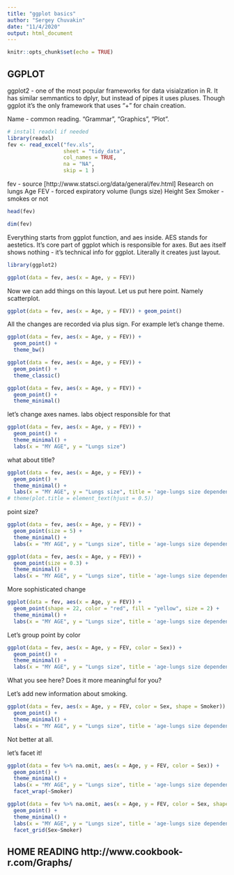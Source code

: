 ```yaml
---
title: "ggplot basics"
author: "Sergey Chuvakin"
date: "11/4/2020"
output: html_document
---
```


```r
knitr::opts_chunk$set(echo = TRUE)
```

## GGPLOT

ggplot2 - one of the most popular frameworks for data visialzation in R. It has similar semmantics to dplyr, but instead of pipes it uses pluses. Though ggplot it's the only framework that uses "+" for chain creation. 

Name - common reading. “Grammar”, “Graphics”, “Plot”.

```r
# install readxl if needed
library(readxl)
fev <- read_excel("fev.xls", 
                  sheet = "tidy_data", 
                  col_names = TRUE, 
                  na = "NA", 
                  skip = 1 )
```

fev - source [http://www.statsci.org/data/general/fev.html]
Research on lungs
Age
FEV - forced expiratory volume (lungs size)
Height 
Sex
Smoker - smokes or not

```r
head(fev)
```
```r
dim(fev)
```

Everything starts from ggplot function, and aes inside. AES stands for aestetics. It's core part of ggplot which is responsible for axes. But aes itself shows nothing - it's technical info for ggplot. Literally it creates just layout. 

```r
library(ggplot2)

ggplot(data = fev, aes(x = Age, y = FEV))
```
Now we can add things on this layout. Let us put here point. Namely scatterplot. 

```r
ggplot(data = fev, aes(x = Age, y = FEV)) + geom_point()
```
All the changes are recorded via plus sign. For example let's change theme. 

```r
ggplot(data = fev, aes(x = Age, y = FEV)) + 
  geom_point() + 
  theme_bw()
```
```r
ggplot(data = fev, aes(x = Age, y = FEV)) + 
  geom_point() + 
  theme_classic()
```
```r
ggplot(data = fev, aes(x = Age, y = FEV)) + 
  geom_point() + 
  theme_minimal()
```

let's change axes names. labs object responsible for that
```r
ggplot(data = fev, aes(x = Age, y = FEV)) + 
  geom_point() + 
  theme_minimal() + 
  labs(x = "MY AGE", y = "Lungs size")
```
what about title?

```r
ggplot(data = fev, aes(x = Age, y = FEV)) + 
  geom_point() + 
  theme_minimal() + 
  labs(x = "MY AGE", y = "Lungs size", title = 'age-lungs size dependency')
# theme(plot.title = element_text(hjust = 0.5))
```

point size?

```r
ggplot(data = fev, aes(x = Age, y = FEV)) + 
  geom_point(size = 5) + 
  theme_minimal() + 
  labs(x = "MY AGE", y = "Lungs size", title = 'age-lungs size dependency')
```

```r
ggplot(data = fev, aes(x = Age, y = FEV)) + 
  geom_point(size = 0.3) + 
  theme_minimal() + 
  labs(x = "MY AGE", y = "Lungs size", title = 'age-lungs size dependency')
```

More sophisticated change

```r
ggplot(data = fev, aes(x = Age, y = FEV)) + 
  geom_point(shape = 22, color = "red", fill = "yellow", size = 2) + 
  theme_minimal() + 
  labs(x = "MY AGE", y = "Lungs size", title = 'age-lungs size dependency')
```
Let's group point by color 

```r
ggplot(data = fev, aes(x = Age, y = FEV, color = Sex)) + 
  geom_point() + 
  theme_minimal() + 
  labs(x = "MY AGE", y = "Lungs size", title = 'age-lungs size dependency')

```

What you see here?
Does it more meaningful for you?

Let's add new information about smoking.

```r
ggplot(data = fev, aes(x = Age, y = FEV, color = Sex, shape = Smoker)) + 
  geom_point() + 
  theme_minimal() + 
  labs(x = "MY AGE", y = "Lungs size", title = 'age-lungs size dependency')

```

Not better at all. 

let's facet it!

```r
ggplot(data = fev %>% na.omit, aes(x = Age, y = FEV, color = Sex)) + 
  geom_point() + 
  theme_minimal() + 
  labs(x = "MY AGE", y = "Lungs size", title = 'age-lungs size dependency') + 
  facet_wrap(~Smoker)
```

```r
ggplot(data = fev %>% na.omit, aes(x = Age, y = FEV, color = Sex, shape = Smoker)) + 
  geom_point() + 
  theme_minimal() + 
  labs(x = "MY AGE", y = "Lungs size", title = 'age-lungs size dependency') + 
  facet_grid(Sex~Smoker)
```

## HOME READING http://www.cookbook-r.com/Graphs/